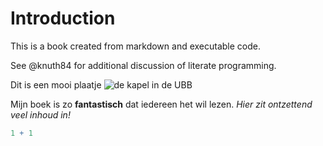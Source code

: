 # Introduction

This is a book created from markdown and executable code.

See @knuth84 for additional discussion of literate programming.

Dit is een mooi plaatje ![de kapel in de UBB](images/20230904_142240-01.jpg)

Mijn boek is zo **fantastisch** dat iedereen het wil lezen. *Hier zit ontzettend veel inhoud in!*

```r
1 + 1
```
